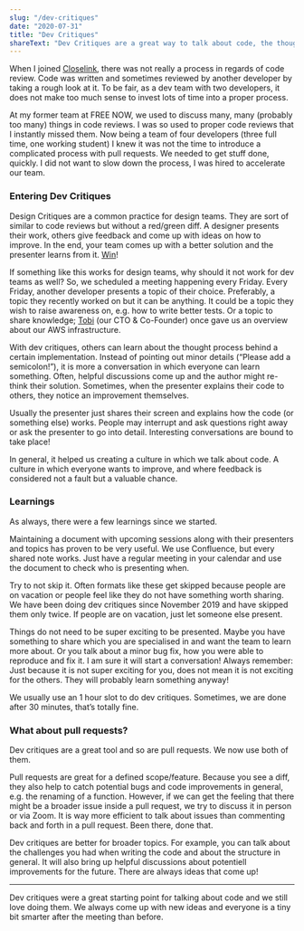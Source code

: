 ```yaml
---
slug: "/dev-critiques"
date: "2020-07-31"
title: "Dev Critiques"
shareText: "Dev Critiques are a great way to talk about code, the thoughts behind an implementation and help spreading knowledge in your team. Learn more!"
---
```


When I joined [Closelink](https://www.closelink.net/), there was not really a process in regards of code review. Code was written and sometimes reviewed by another developer by taking a rough look at it. To be fair, as a dev team with two developers, it does not make too much sense to invest lots of time into a proper process.

At my former team at FREE NOW, we used to discuss many, many (probably too many) things in code reviews. I was so used to proper code reviews that I instantly missed them. Now being a team of four developers (three full time, one working student) I knew it was not the time to introduce a complicated process with pull requests. We needed to get stuff done, quickly. I did not want to slow down the process, I was hired to accelerate our team.

### Entering Dev Critiques

Design Critiques are a common practice for design teams. They are sort of similar to code reviews but without a red/green diff. A designer presents their work, others give feedback and come up with ideas on how to improve. In the end, your team comes up with a better solution and the presenter learns from it. [Win](https://www.youtube.com/watch?v=JrO46CJd9ns&feature=youtu.be&t=31)!

If something like this works for design teams, why should it not work for dev teams as well? So, we scheduled a meeting happening every Friday. Every Friday, another developer presents a topic of their choice. Preferably, a topic they recently worked on but it can be anything. It could be a topic they wish to raise awareness on, e.g. how to write better tests. Or a topic to share knowledge; [Tobi](https://twitter.com/tobasschu) (our CTO & Co-Founder) once gave us an overview about our AWS infrastructure. 

With dev critiques, others can learn about the thought process behind a certain implementation. Instead of pointing out minor details (“Please add a semicolon!”), it is more a conversation in which everyone can learn something. Often, helpful discussions come up and the author might re-think their solution. Sometimes, when the presenter explains their code to others, they notice an improvement themselves.

Usually the presenter just shares their screen and explains how the code (or something else) works. People may interrupt and ask questions right away or ask the presenter to go into detail. Interesting conversations are bound to take place!

In general, it helped us creating a culture in which we talk about code. A culture in which everyone wants to improve, and where feedback is considered not a fault but a valuable chance.

### Learnings

As always, there were a few learnings since we started.

Maintaining a document with upcoming sessions along with their presenters and topics has proven to be very useful. We use Confluence, but every shared note works. Just have a regular meeting in your calendar and use the document to check who is presenting when.

Try to not skip it. Often formats like these get skipped because people are on vacation or people feel like they do not have something worth sharing. We have been doing dev critiques since November 2019 and have skipped them only twice. If people are on vacation, just let someone else present.

Things do not need to be super exciting to be presented. Maybe you have something to share which you are specialised in and want the team to learn more about. Or you talk about a minor bug fix, how you were able to reproduce and fix it.  I am sure it will start a conversation! Always remember: Just because it is not super exciting for you, does not mean it is not exciting for the others. They will probably learn something anyway!

We usually use an 1 hour slot to do dev critiques. Sometimes, we are done after 30 minutes, that’s totally fine. 

### What about pull requests?

Dev critiques are a great tool and so are pull requests. We now use both of them.

Pull requests are great for a defined scope/feature. Because you see a diff, they also help to catch potential bugs and code improvements in general, e.g. the renaming of a function. However, if we can get the feeling that there might be a broader issue inside a pull request, we try to discuss it in person or via Zoom. It is way more efficient to talk about issues than commenting back and forth in a pull request. Been there, done that.

Dev critiques are better for broader topics. For example, you can talk about the challenges you had when writing the code and about the structure in general. It will also bring up helpful discussions about potentiell improvements for the future.  There are always ideas that come up!

---

Dev critiques were a great starting point for talking about code and we still love doing them. We always come up with new ideas and everyone is a tiny bit smarter after the meeting than before. 